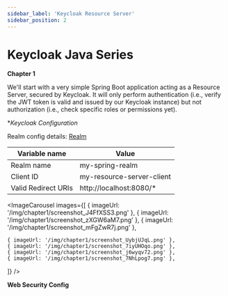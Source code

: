 ```yaml
---
sidebar_label: 'Keycloak Resource Server'
sidebar_position: 2
---
```



# Keycloak Java Series

**Chapter 1**

We'll start with a very simple Spring Boot application acting as a <Highlight color="#e91e63">Resource Server</Highlight>, secured by Keycloak. It will only perform authentication (i.e., verify the JWT token is valid and issued by our Keycloak instance) but not authorization (i.e., check specific roles or permissions yet).


**Keycloak Configuration*

Realm config details: [Realm](Realm.html)

| Variable name    | Value |
| -------- | ------- |
| Realm name  | my-spring-realm   |
| Client ID  | my-resource-server-client   |
| Valid Redirect URIs | http://localhost:8080/* |

<ImageCarousel
  images={[
    { imageUrl: '/img/chapter1/screenshot_J4FfXSS3.png' },
    { imageUrl: '/img/chapter1/screenshot_zXGW6aM7.png' },
    { imageUrl: '/img/chapter1/screenshot_mFgZwR7j.png' },

    { imageUrl: '/img/chapter1/screenshot_UybjUJqL.png' },
    { imageUrl: '/img/chapter1/screenshot_7iyUHOqo.png' },
    { imageUrl: '/img/chapter1/screenshot_j6wyqv72.png' },
    { imageUrl: '/img/chapter1/screenshot_7NhLpog7.png' },
  ]} />



**Web Security Config**


[//]: # (<ShikiCodeBlock language="java" theme="catppuccin-frappe")

[//]: # (                source="https://raw.githubusercontent.com/stokilo/keycloack-docs/refs/heads/main/chapters/chapter1-resource-server/src/main/java/org/sstec/resourceserver/SecurityConfig.java" />)

[//]: # ()
[//]: # ()
[//]: # ()
